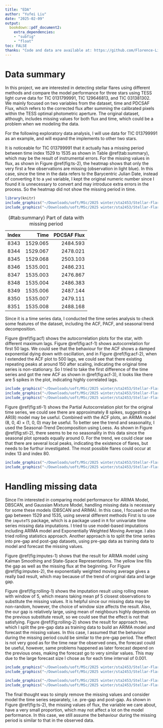 ```yaml
---
title: "EDA"
author: "Yufei Liu"
date: "2025-02-09"
output:
  bookdown::pdf_document2:
    extra_dependencies: 
    - "subfig"
    - "float"
toc: FALSE
thanks: "Code and data are available at: https://github.com/Florence-Liu/Stellar-Flare"
---
```

# Data summary

In this project, we are interested in detecting stellar flares using different methods and compare the model performance for three stars using TESS light curve data for TIC 0131799991, TIC 129646813, and TIC 031381302. We mainly focused on two variables from the dataset, time and PDCSAF Flux, which refers to the corrected flux after summing the calibrated pixels within the TESS optimal photometric aperture. The original dataset, although, includes missing values for both flux and time, which could be a problem when we modeling the data.

For the following exploratory data analysis, I will use data for TIC 013799991 as an example, and will expand the implements to other two stars.

It is noticeable for TIC 013799991 that it actually has a missing period between time index 1529 to 1535 as shown in Table @ref(tab:summary), which may be the result of instrumental errors. For the missing values in flux, as shown in Figure @ref(fig:ts-2), the heatmap shows that only the very first a few observations are missing (observation in light blue). In this case, since the time in the data refers to the Barycentric Julian Date, instead of converting it to a `ymd` variable, I kept the original numeric number since I found it is unnecessary to convert and may introduce extra errors in the process. So the heatmap did not show the missing period in time.

```r
library(knitr)
include_graphics("~/Downloads/uoft/MSc/2025 winter/sta2453/Stellar-Flare/Output/Figure/ts_plot_before_013.png")
include_graphics("~/Downloads/uoft/MSc/2025 winter/sta2453/Stellar-Flare/Output/Figure/heatmap_013.png")
```




|Index|   Time  | PDCSAF Flux|
|:----|--------:|-----------:|
|8343 | 1529.065|    2484.593|
|8344 | 1529.067|    2478.021|
|8345 | 1529.068|    2503.103|
|8346 | 1535.001|    2486.231|
|8347 | 1535.003|    2476.867|
|8348 | 1535.004|    2486.383|
|8349 | 1535.006|    2487.144|
|8350 | 1535.007|    2479.111|
|8351 | 1535.008|    2488.168|
Table: (\#tab:summary) Part of data with missing period

Since it is a time series data, I conducted the time series analysis to check some features of the dataset, including the ACF, PACF, and seasonal trend decomposition.

Figure @ref(fig:acf) shows the autocorrelation plots for the star, with different maximum lags. Figure @ref(fig:acf-1) shows autocorrelation for first 50 lags. We could see that the behaviour for the ACF shows a damped exponential dying down with oscillation, and in Figure @ref(fig:acf-2), when I extended the ACF plot to 500 lags, we could see that there existing repeating peaks at around 150 after scaling, indicating the original time series is non-stationary. So I tried to take the first difference of the time series and got the new ACF as shown in @ref(fig:acf-3), it looks like there are 5 spikes in the plot, indicating highly correlated lags.

```r
include_graphics("~/Downloads/uoft/MSc/2025 winter/sta2453/Stellar-Flare/Output/Figure/ACF_013_max50.png")
include_graphics("~/Downloads/uoft/MSc/2025 winter/sta2453/Stellar-Flare/Output/Figure/ACF_013_max500.png")
include_graphics("~/Downloads/uoft/MSc/2025 winter/sta2453/Stellar-Flare/Output/Figure/first_difference_013.png")
```

Figure @ref(fig:stl-1) shows the Partial Autocorrelation plot for the original time series, we could see there are approximately 8 spikes, suggesting a AR(8) model may be useful. Combined with the ACF plots, an ARIMA model (8, 0, 4) $\times$ (1, 0, 0) may be useful. To better see the trend and seasonality, I used the Seasonal-Trend Decomposition using Loess. As shown in Figure @ref(fig:stl-2), there seems to be no seasonality in this data since the seasonal plot spreads equally around 0. For the trend, we could clear see that there are several local peaks, indicating the existence of flares, but needs to be furthur investigated. The most possible flares could occur at index 13 and index 80.

```r
include_graphics("~/Downloads/uoft/MSc/2025 winter/sta2453/Stellar-Flare/Output/Figure/PACF_013.png")
include_graphics("~/Downloads/uoft/MSc/2025 winter/sta2453/Stellar-Flare/Output/Figure/decomposition_013.png")
```


# Handling missing data

Since I'm interested in comparing model performance for ARIMA Model, DBSCAN, and Gaussian Mixture Model, handling missing data is necessary for some these models (DBSCAN and ARIMA). In this case, I focused on the gap between 1529 and 1535, using several different methods First is to use the `imputeTS` package, which is a package used in `R` for univariate time series missing data imputations. I tried to use model-based imputations including ARIMA model and Exponentially Weighted Moving Average. I also tried rolling statistics approach. Another approach is to split the time series into pre-gap and post-gap datasets, using pre-gap data as training data to model and forecast the missing values. 

Figure @ref(fig:imputes-1) shows that the result for ARIMA model using Kalman Smoothing and State-Space Representations. The yellow line fills the gap as well as the missing flux at the beginning. For Figure @ref(fig:imputes-2), the exponentially weighted moving average gives a really bad result, which may because of the trend of original data and large gap.

Figure @ref(fig:rolling-1) shows the imputation result using rolling mean with window of 5, which means taking mean pf 5 closest observations to substitute the missing values. It is helpful since our missing data may be non-random, however, the choice of window size affects the result. Also, the our gap is relatively large, using mean of neighbours highly depends on the previous substitute result, so we could see that the effect is not that satisfying. Figure @ref(fig:rolling-2) shows the result for approach two, which I split the pre-gap data as training data to build an ARIMA model and forecast the missing values. In this case, I assumed that the behaviour during the missing period could be similar to the pre-gap period. The effect is not very good as for the time near the observed ones, the forecast could be useful, however, same problems happened as later forecast depend on the previous ones, making the forecast go to very similar values. This may due to the large forecast size I chose as for each time interval of 0.001.


```r
include_graphics("~/Downloads/uoft/MSc/2025 winter/sta2453/Stellar-Flare/Output/Figure/ARIMA_imputeTS_013.png")
include_graphics("~/Downloads/uoft/MSc/2025 winter/sta2453/Stellar-Flare/Output/Figure/EWMA_013.png")
```



```r
include_graphics("~/Downloads/uoft/MSc/2025 winter/sta2453/Stellar-Flare/Output/Figure/Rolling_Mean_013.png")
include_graphics("~/Downloads/uoft/MSc/2025 winter/sta2453/Stellar-Flare/Output/Figure/Pre-gap_imputation_013.png")
```

The final thought was to simply remove the missing values and consider model the time series separately, i.e. pre-gap and post-gap. As shown in Figure @ref(fig:ts-2), the missing values of flux, the variable we care about, have a very small proportion, which may not affect a lot on the model performance. In this case, we still assume the behaviour during the missing period is similar to that in the observed data.